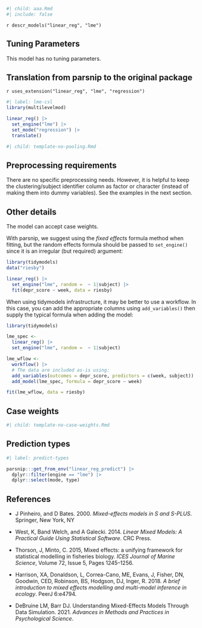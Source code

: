 ```r
#| child: aaa.Rmd
#| include: false
```

`r descr_models("linear_reg", "lme")`

## Tuning Parameters

This model has no tuning parameters.

## Translation from parsnip to the original package

`r uses_extension("linear_reg", "lme", "regression")`

```r
#| label: lme-csl
library(multilevelmod)

linear_reg() |> 
  set_engine("lme") |> 
  set_mode("regression") |> 
  translate()
```

```r
#| child: template-no-pooling.Rmd
```

## Preprocessing requirements

There are no specific preprocessing needs. However, it is helpful to keep the clustering/subject identifier column as factor or character (instead of making them into dummy variables). See the examples in the next section. 

## Other details

The model can accept case weights. 

With parsnip, we suggest using the _fixed effects_ formula method when fitting, but the random effects formula should be passed to `set_engine()` since it is an irregular (but required) argument:

```r
library(tidymodels)
data("riesby")

linear_reg() |> 
  set_engine("lme", random =  ~ 1|subject) |> 
  fit(depr_score ~ week, data = riesby)
```

When using tidymodels infrastructure, it may be better to use a workflow. In this case, you can add the appropriate columns using `add_variables()` then supply the typical formula when adding the model: 

```r
library(tidymodels)

lme_spec <- 
  linear_reg() |> 
  set_engine("lme", random =  ~ 1|subject)

lme_wflow <- 
  workflow() |> 
  # The data are included as-is using:
  add_variables(outcomes = depr_score, predictors = c(week, subject)) |> 
  add_model(lme_spec, formula = depr_score ~ week)

fit(lme_wflow, data = riesby)
```

## Case weights

```r
#| child: template-no-case-weights.Rmd
```

## Prediction types

```r
#| label: predict-types

parsnip:::get_from_env("linear_reg_predict") |>
  dplyr::filter(engine == "lme") |>
  dplyr::select(mode, type)

```

## References

- J Pinheiro, and D Bates. 2000. _Mixed-effects models in S and S-PLUS_. Springer, New York, NY
 
- West, K, Band Welch, and A Galecki. 2014. _Linear Mixed Models: A Practical Guide Using Statistical Software_. CRC Press.
 
- Thorson, J, Minto, C. 2015, Mixed effects: a unifying framework for statistical modelling in fisheries biology. _ICES Journal of Marine Science_, Volume 72, Issue 5, Pages 1245–1256.
  
- Harrison, XA, Donaldson, L, Correa-Cano, ME, Evans, J, Fisher, DN, Goodwin, CED, Robinson, BS, Hodgson, DJ, Inger, R. 2018. _A brief introduction to mixed effects modelling and multi-model inference in ecology_. PeerJ 6:e4794. 
  
- DeBruine LM, Barr DJ. Understanding Mixed-Effects Models Through Data Simulation. 2021. _Advances in Methods and Practices in Psychological Science_.   
  
